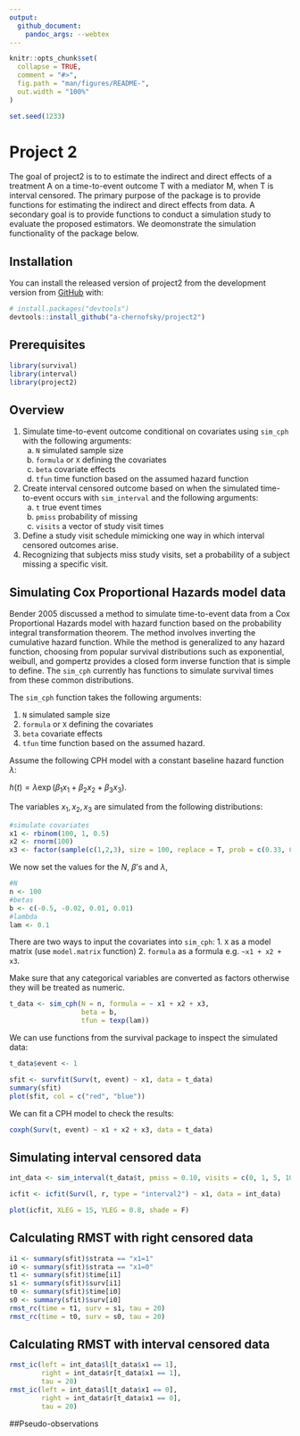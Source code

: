 ```yaml
---
output: 
  github_document:
    pandoc_args: --webtex
---
```


<!-- README.md is generated from README.Rmd. Please edit that file -->

```r
knitr::opts_chunk$set(
  collapse = TRUE,
  comment = "#>",
  fig.path = "man/figures/README-",
  out.width = "100%"
)

set.seed(1233)
```

# Project 2

<!-- badges: start -->
<!-- badges: end -->

The goal of project2 is to to estimate the indirect and direct effects of a treatment A on a time-to-event outcome T with a mediator M, when T is interval censored. The primary purpose of the package is to provide functions for estimating the indirect and direct effects from data. A secondary goal is to provide functions to conduct a simulation study to evaluate the proposed estimators. We deomonstrate the simulation functionality of the package below.

## Installation

You can install the released version of project2 from the development version from [GitHub](https://github.com/) with:

``` r
# install.packages("devtools")
devtools::install_github("a-chernofsky/project2")
```

## Prerequisites

```r

library(survival)
library(interval)
library(project2)

```

## Overview

1.  Simulate time-to-event outcome conditional on covariates using `sim_cph` with the following arguments: 
    a. `N` simulated sample size 
    b. `formula` or `X` defining the covariates 
    c. `beta` covariate effects  
    d. `tfun` time function based on the assumed hazard function
2.  Create interval censored outcome based on when the simulated time-to-event occurs with `sim_interval` and the following arguments: 
    a. `t` true event times
    b. `pmiss` probability of missing 
    c. `visits` a vector of study visit times
2.  Define a study visit schedule mimicking one way in which interval censored outcomes arise.
3.  Recognizing that subjects miss study visits, set a probability of a subject missing a specific visit.

## Simulating Cox Proportional Hazards model data

Bender 2005 discussed a method to simulate time-to-event data from a Cox Proportional Hazards model with hazard function based on the probability integral transformation theorem. The method involves inverting the cumulative hazard function. While the method is generalized to any hazard function, choosing from popular survival distributions such as exponential, weibull, and gompertz provides a closed form inverse function that is simple to define. The `sim_cph` currently has functions to simulate survival times from these common distributions. 

The `sim_cph` function takes the following arguments:

1. `N` simulated sample size 
2. `formula` or `X` defining the covariates 
3. `beta` covariate effects  
4. `tfun` time function based on the assumed hazard.

Assume the following CPH model with a constant baseline hazard function $\lambda$:

$h(t) = \lambda \exp(\beta_1 x_1 + \beta_2 x_2 + \beta_3 x_3).$

The variables $x_1, x_2, x_3$ are simulated from the following distributions:

```r
#simulate covariates
x1 <- rbinom(100, 1, 0.5)
x2 <- rnorm(100)
x3 <- factor(sample(c(1,2,3), size = 100, replace = T, prob = c(0.33, 0.33, 0.33)))
```

We now set the values for the $N$, $\beta$'s and $\lambda$, 

```r
#N
n <- 100
#betas
b <- c(-0.5, -0.02, 0.01, 0.01)
#lambda
lam <- 0.1

```

There are two ways to input the covariates into `sim_cph`:
1.  `X` as a model matrix (use `model.matrix` function)
2.  `formula` as a formula e.g. `~x1 + x2 + x3`.

Make sure that any categorical variables are converted as factors otherwise they will be treated as numeric.

```r

t_data <- sim_cph(N = n, formula = ~ x1 + x2 + x3, 
                  beta = b, 
                  tfun = texp(lam))
```

We can use functions from the survival package to inspect the simulated data:

```r

t_data$event <- 1

sfit <- survfit(Surv(t, event) ~ x1, data = t_data)
summary(sfit)
plot(sfit, col = c("red", "blue"))

```

We can fit a CPH model to check the results:

```r
coxph(Surv(t, event) ~ x1 + x2 + x3, data = t_data)
```


## Simulating interval censored data

```r

int_data <- sim_interval(t_data$t, pmiss = 0.10, visits = c(0, 1, 5, 10, 15, 20))

icfit <- icfit(Surv(l, r, type = "interval2") ~ x1, data = int_data)

plot(icfit, XLEG = 15, YLEG = 0.8, shade = F)
```


## Calculating RMST with right censored data

```r

i1 <- summary(sfit)$strata == "x1=1"
i0 <- summary(sfit)$strata == "x1=0"
t1 <- summary(sfit)$time[i1]
s1 <- summary(sfit)$surv[i1]
t0 <- summary(sfit)$time[i0]
s0 <- summary(sfit)$surv[i0]
rmst_rc(time = t1, surv = s1, tau = 20)
rmst_rc(time = t0, surv = s0, tau = 20)

```


## Calculating RMST with interval censored data

```r

rmst_ic(left = int_data$l[t_data$x1 == 1], 
        right = int_data$r[t_data$x1 == 1], 
        tau = 20)
rmst_ic(left = int_data$l[t_data$x1 == 0], 
        right = int_data$r[t_data$x1 == 0], 
        tau = 20)

```

##Pseudo-observations
